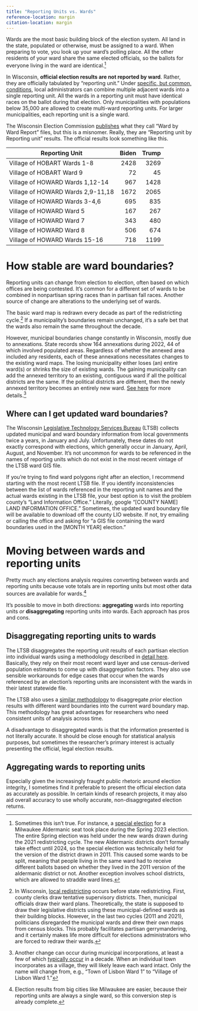 ```yaml
---
title: "Reporting Units vs. Wards"
reference-location: margin
citation-location: margin
---
```


Wards are the most basic building block of the election system. All land in the state, populated or otherwise, must be assigned to a ward. When preparing to vote, you look up your ward's polling place. All the other residents of your ward share the same elected officials, so the ballots for everyone living in the ward are identical.^[Sometimes this isn't true. For instance, a [special election](https://www.jsonline.com/story/news/politics/2023/03/30/it-took-one-milwaukee-woman-three-tries-to-cast-her-ballot-in-election/70061036007/) for a Milwaukee Aldermanic seat took place during the Spring 2023 election. The entire Spring election was held under the new wards drawn during the 2021 redistricting cycle. The new Aldermanic districts don't formally take effect until 2024, so the special election was technically held for the version of the district drawn in 2011. This caused some wards to be split, meaning that people living in the same ward had to receive different ballots based on whether they lived in the 2011 version of the aldermanic district or not. Another exception involves school districts, which are allowed to straddle ward lines.]

In Wisconsin, **official election results are not reported by ward**. Rather, they are officially tabulated by "reporting unit." Under [specific, but common, conditions](https://elections.wi.gov/sites/default/files/legacy/2022-04/Wards-Districts-Reporting%2520Units-Annexations.pdf), local administrators can combine multiple adjacent wards into a single reporting unit. All the wards in a reporting unit must have identical races on the ballot during that election. Only municipalities with populations below 35,000 are allowed to create multi-ward reporting units. For larger municipalities, each reporting unit is a single ward.

The Wisconsin Election Commission [publishes](https://elections.wi.gov/elections/election-results#accordion-5601) what they call "Ward by Ward Report" files, but this is a misnomer. Really, they are "Reporting unit by Reporting unit" results. The official results look something like this.


Reporting Unit                    |   Biden|	Trump|
----------------------------------|-------:|------:|
Village of HOBART Wards 1-8       |	  2428  |   3269|
Village of HOBART Ward 9          |	  72    |   45  |
Village of HOWARD Wards 1,12-14   |	  967   |   1428|
Village of HOWARD Wards 2,9-11,18 |	  1672  |   2065|
Village of HOWARD Wards 3-4,6     |	  695   |	  835 |
Village of HOWARD Ward 5	        |   167   |	  267 |
Village of HOWARD Ward 7	        |   343   |	  480 |
Village of HOWARD Ward 8        	|   506   |   674 |
Village of HOWARD Wards 15-16     |   718   |	  1199|

# How stable are ward boundaries?

Reporting units can change from election to election, often based on which offices are being contested. It's common for a different set of wards to be combined in nonpartisan spring races than in partisan fall races. Another source of change are alterations to the underlying set of wards.

The basic ward map is redrawn every decade as part of the redistricting cycle.^[In Wisconsin, [local redistricting](https://legis.wisconsin.gov/LTSB/local-redistricting/) occurs before state redistricting. First, county clerks draw tentative supervisory districts. Then, municipal officials draw their ward plans. Theoretically, the state is supposed to draw their legislative districts using these municipal-defined wards as their building blocks. However, in the last two cycles (2011 and 2021), politicians disregarded the municipal wards and drew their own maps from census blocks. This probably facilitates partisan gerrymandering, and it certainly makes life more difficult for elections administrators who are forced to redraw their wards.] If a municipality's boundaries remain unchanged, it's a safe bet that the wards also remain the same throughout the decade.

However, municipal boundaries change constantly in Wisconsin, mostly due to annexations. State records show 164 annexations during 2022, 44 of which involved populated areas. Regardless of whether the annexed area included any residents, each of these annexations necessitates changes to the existing ward maps. The losing municipality either loses (an) entire ward(s) or shrinks the size of existing wards. The gaining municipality can add the annexed territory to an existing, contiguous ward if all the political districts are the same. If the political districts are different, then the newly annexed territory becomes an entirely new ward. [See here](https://elections.wi.gov/sites/default/files/legacy/2022-04/Wards-Districts-Reporting%2520Units-Annexations.pdf) for more details.^[Another change can occur during municipal incorporations, at least a few of which [typically occur](https://mds.wi.gov/View/Incorporations) in a decade. When an individual town incorporates as a village, they will likely leave each ward intact. Only the name will change from, e.g., "Town of Lisbon Ward 1" to "Village of Lisbon Ward 1."]

## Where can I get updated ward boundaries?

The Wisconsin [Legislative Technology Services Bureau](https://data-ltsb.opendata.arcgis.com/) (LTSB) collects updated municipal and ward boundary information from local governments twice a years, in January and July. Unfortunately, these dates do not exactly correspond with elections, which generally occur in January, April, August, and November. It's not uncommon for wards to be referenced in the names of reporting units which do not exist in the most recent vintage of the LTSB ward GIS file.

If you're trying to find ward polygons right after an election, I recommend starting with the most recent LTSB file. If you identify inconsistencies between the list of wards referenced in the reporting unit names and the actual wards existing in the LTSB file, your best option is to visit the problem county's "Land Information Office." Literally, google "[COUNTY NAME] LAND INFORMATION OFFICE." Sometimes, the updated ward boundary file will be available to download off the county LIO website. If not, try emailing or calling the office and asking for "a GIS file containing the ward boundaries used in the [MONTH YEAR] election."

# Moving between wards and reporting units

Pretty much any elections analysis requires converting between wards and reporting units because vote totals are in reporting units but most other data sources are available for wards.^[Election results from big cities like Milwaukee are easier, because their reporting units are always a single ward, so this conversion step is already complete.]

It's possible to move in both directions: **aggregating** wards into reporting units *or* **disaggregating** reporting units into wards. Each approach has pros and cons.

## Disaggregating reporting units to wards

The LTSB disaggregates the reporting unit results of each partisan election into individual wards using a methodology described in [detail here](https://data-ltsb.opendata.arcgis.com/datasets/LTSB::2022-election-data-with-2022-wards-1/about). Basically, they rely on their most recent ward layer and use census-derived population estimates to come up with disaggregation factors. They also use sensible workarounds for edge cases that occur when the wards referenced by an election's reporting units are inconsistent with the wards in their latest statewide file.

The LTSB also uses a [similar methodology](https://data-ltsb.opendata.arcgis.com/datasets/LTSB::2012-2020-election-data-with-2020-wards/about) to disaggregate *prior* election results with different ward boundaries into the current ward boundary map. This methodology has great advantages for researchers who need consistent units of analysis across time.

A disadvantage to disaggregated wards is that the information presented is not literally accurate. It should be close enough for statistical analysis purposes, but sometimes the researcher's primary interest is actually presenting the official, legal election results.

## Aggregating wards to reporting units

Especially given the increasingly fraught public rhetoric around election integrity, I sometimes find it preferable to present the official election data as accurately as possible. In certain kinds of research projects, it may also aid overall accuracy to use wholly accurate, non-disaggregated election returns.


